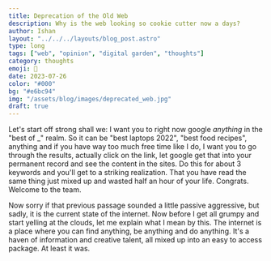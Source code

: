 ```yaml
---
title: Deprecation of the Old Web
description: Why is the web looking so cookie cutter now a days?
author: Ishan
layout: "../../../layouts/blog_post.astro"
type: long
tags: ["web", "opinion", "digital garden", "thoughts"]
category: thoughts
emoji: 👴
date: 2023-07-26
color: "#000"
bg: "#e6bc94"
img: "/assets/blog/images/deprecated_web.jpg"
draft: true
---
```


Let's start off strong shall we: I want you to right now google _anything_ in the 
"best of _" realm. So it can be "best laptops 2022", "best food recipes", anything and if
you have way too much free time like I do, I want you to go through the results, actually click on the link,
let google get that into your permanent record and see the content in the sites.
Do this for about 3 keywords and you'll get to a striking realization. That you have read the same 
thing just mixed up and wasted half an hour of your life. Congrats. Welcome to the team.

Now sorry if that previous passage sounded a little passive aggressive, but sadly, it is the current state of the internet.
Now before I get all grumpy and start yelling at the clouds, let me explain what I mean by this.
The internet is a place where you can find anything, be anything and do anything. It's a haven of information and
creative talent, all mixed up into an easy to access package. At least it was.